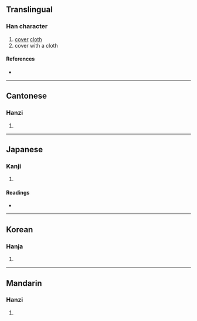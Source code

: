 {{character info/new}}
==Translingual==

===Han character===
{{Han char|rn=50|rad=巾|as=10|sn=13|four=47280|canj=LBBAC|ids=⿰巾冥}}

# [[cover]] [[cloth]]
# cover with a cloth

====References====
* {{Han ref|kx=0335.040|dkj=09024|dj=0642.110|hdz=10751.050|uh=5E4E|ud=24142|bh=DD59|bd=56665}}

----

==Cantonese==

===Hanzi===
{{yue-hanzi|jyut=[[mik6]]|y=mik6}}

# {{defn|lang=yue|sort=巾10}}

----

==Japanese==

===Kanji===
{{ja-kanji|grade=|rs=巾10}}

# {{defn|lang=ja|sort=巾10}}

====Readings====
* {{ja-readings
|goon=みゃく
|kanon=べき
|kun=とばり}}

----

==Korean==

===Hanja===
{{ko-hanja|hangeul=멱|rv=myeok|mr=myŏk}}

# {{defn|lang=ko|sort=巾10}}

----

==Mandarin==

===Hanzi===
{{cmn-hanzi|pin=[[mì]] ([[mi4]])|wg=mi<sup>4</sup>}}

# {{defn|lang=cmn|sort=巾10}}